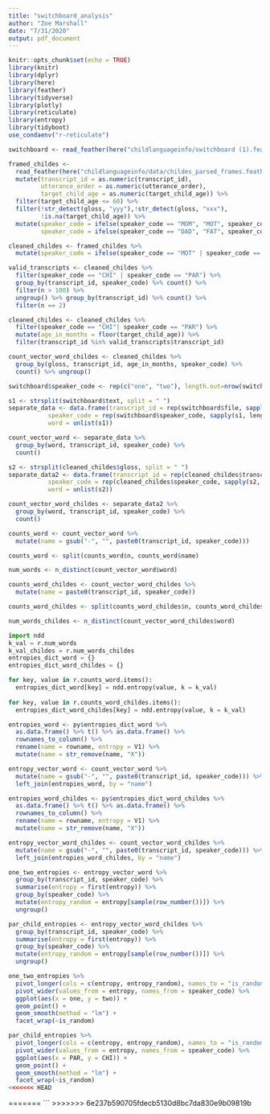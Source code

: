 ```yaml
---
title: "switchboard_analysis"
author: "Zoe Marshall"
date: "7/31/2020"
output: pdf_document
---
```


```r
knitr::opts_chunk$set(echo = TRUE)
library(knitr)
library(dplyr)
library(here)
library(feather)
library(tidyverse)
library(plotly)
library(reticulate)
library(entropy)
library(tidyboot)
use_condaenv("r-reticulate")
```

```r
switchboard <- read_feather(here("childlanguageinfo/switchboard (1).feather"))
```

```r
framed_childes <- 
  read_feather(here("childlanguageinfo/data/childes_parsed_frames.feather")) %>%
  mutate(transcript_id = as.numeric(transcript_id),
         utterance_order = as.numeric(utterance_order),
         target_child_age = as.numeric(target_child_age)) %>%
  filter(target_child_age <= 60) %>%
  filter(!str_detect(gloss, "yyy"),!str_detect(gloss, "xxx"),
         !is.na(target_child_age)) %>%
  mutate(speaker_code = ifelse(speaker_code == "MOM", "MOT", speaker_code),
         speaker_code = ifelse(speaker_code == "DAD", "FAT", speaker_code))
```

```r
cleaned_childes <- framed_childes %>%
  mutate(speaker_code = ifelse(speaker_code == "MOT" | speaker_code == "FAT", "PAR", speaker_code))

valid_transcripts <- cleaned_childes %>%
  filter(speaker_code == "CHI" | speaker_code == "PAR") %>%
  group_by(transcript_id, speaker_code) %>% count() %>%
  filter(n > 100) %>%
  ungroup() %>% group_by(transcript_id) %>% count() %>%
  filter(n == 2)
```

```r
cleaned_childes <- cleaned_childes %>% 
  filter(speaker_code == "CHI"| speaker_code == "PAR") %>% 
  mutate(age_in_months = floor(target_child_age)) %>% 
  filter(transcript_id %in% valid_transcripts$transcript_id) 

count_vector_word_childes <- cleaned_childes %>%
  group_by(gloss, transcript_id, age_in_months, speaker_code) %>%
  count() %>% ungroup()
```

```r
switchboard$speaker_code <- rep(c("one", "two"), length.out=nrow(switchboard))
```

```r
s1 <- strsplit(switchboard$text, split = " ")
separate_data <- data.frame(transcript_id = rep(switchboard$file, sapply(s1, length)),
           speaker_code = rep(switchboard$speaker_code, sapply(s1, length)),
           word = unlist(s1))

count_vector_word <- separate_data %>%
  group_by(word, transcript_id, speaker_code) %>%
  count()
```

```r
s2 <- strsplit(cleaned_childes$gloss, split = " ")
separate_data2 <- data.frame(transcript_id = rep(cleaned_childes$transcript_id, sapply(s2, length)),
           speaker_code = rep(cleaned_childes$speaker_code, sapply(s2, length)),
           word = unlist(s2))

count_vector_word_childes <- separate_data2 %>%
  group_by(word, transcript_id, speaker_code) %>%
  count()
```

```r
counts_word <- count_vector_word %>%
  mutate(name = gsub("-", "", paste0(transcript_id, speaker_code)))

counts_word <- split(counts_word$n, counts_word$name)

num_words <- n_distinct(count_vector_word$word)

counts_word_childes <- count_vector_word_childes %>%
  mutate(name = paste0(transcript_id, speaker_code))

counts_word_childes <- split(counts_word_childes$n, counts_word_childes$name)

num_words_childes <- n_distinct(count_vector_word_childes$word)
```

```python
import ndd
k_val = r.num_words
k_val_childes = r.num_words_childes
entropies_dict_word = {}
entropies_dict_word_childes = {}

for key, value in r.counts_word.items():
  entropies_dict_word[key] = ndd.entropy(value, k = k_val)
  
for key, value in r.counts_word_childes.items():
  entropies_dict_word_childes[key] = ndd.entropy(value, k = k_val)
```

```r
entropies_word <- py$entropies_dict_word %>%
  as.data.frame() %>% t() %>% as.data.frame() %>%
  rownames_to_column() %>%
  rename(name = rowname, entropy = V1) %>%
  mutate(name = str_remove(name, "X"))

entropy_vector_word <- count_vector_word %>% 
  mutate(name = gsub("-", "", paste0(transcript_id, speaker_code))) %>%
  left_join(entropies_word, by = "name")

entropies_word_childes <- py$entropies_dict_word_childes %>%
  as.data.frame() %>% t() %>% as.data.frame() %>%
  rownames_to_column() %>%
  rename(name = rowname, entropy = V1) %>%
  mutate(name = str_remove(name, "X"))

entropy_vector_word_childes <- count_vector_word_childes %>% 
  mutate(name = gsub("-", "", paste0(transcript_id, speaker_code))) %>%
  left_join(entropies_word_childes, by = "name")
```

```r
one_two_entropies <- entropy_vector_word %>%
  group_by(transcript_id, speaker_code) %>%
  summarise(entropy = first(entropy)) %>%
  group_by(speaker_code) %>%
  mutate(entropy_random = entropy[sample(row_number())]) %>%
  ungroup()

par_child_entropies <- entropy_vector_word_childes %>%
  group_by(transcript_id, speaker_code) %>%
  summarise(entropy = first(entropy)) %>%
  group_by(speaker_code) %>%
  mutate(entropy_random = entropy[sample(row_number())]) %>%
  ungroup()
```

```r
one_two_entropies %>%
  pivot_longer(cols = c(entropy, entropy_random), names_to = "is_random", values_to = "entropy") %>%
  pivot_wider(values_from = entropy, names_from = speaker_code) %>%
  ggplot(aes(x = one, y = two)) +
  geom_point() +
  geom_smooth(method = "lm") +
  facet_wrap(~is_random)

par_child_entropies %>%
  pivot_longer(cols = c(entropy, entropy_random), names_to = "is_random", values_to = "entropy") %>%
  pivot_wider(values_from = entropy, names_from = speaker_code) %>%
  ggplot(aes(x = PAR, y = CHI)) +
  geom_point() +
  geom_smooth(method = "lm") +
  facet_wrap(~is_random)
<<<<<<< HEAD
```
=======
```
>>>>>>> 6e237b590705fdecb5130d8bc7da830e9b09819b
